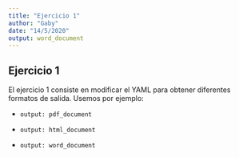```yaml
---
title: "Ejercicio 1"
author: "Gaby"
date: "14/5/2020"
output: word_document
---
```


## Ejercicio 1

El ejercicio 1 consiste en modificar el YAML para obtener diferentes formatos de salida. Usemos por ejemplo:

+ `output: pdf_document`

+ `output: html_document`

+ `output: word_document`


